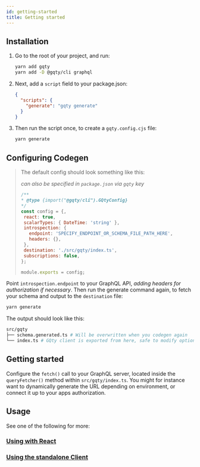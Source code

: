 ```yaml
---
id: getting-started
title: Getting started
---
```


## Installation

1. Go to the root of your project, and run:
   ```bash yarn2npm
   yarn add gqty
   yarn add -D @gqty/cli graphql
   ```
2. Next, add a `script` field to your package.json:
   ```json
   {
     "scripts": {
       "generate": "gqty generate"
     }
   }
   ```
3. Then run the script once, to create a `gqty.config.cjs` file:
   ```bash yarn2npm
   yarn generate
   ```

## Configuring Codegen

> The default config should look something like this:
>
> _can also be specified in `package.json` via `gqty` key_
>
> ```js
> /**
> * @type {import("@gqty/cli").GQtyConfig}
> */
> const config = {,
>  react: true,
>  scalarTypes: { DateTime: 'string' },
>  introspection: {
>    endpoint: 'SPECIFY_ENDPOINT_OR_SCHEMA_FILE_PATH_HERE',
>    headers: {},
>  },
>  destination: './src/gqty/index.ts',
>  subscriptions: false,
> };
>
> module.exports = config;
> ```

Point `introspection.endpoint` to your GraphQL API, _adding headers for authorization if necessary_. Then run the generate command again, to fetch your schema and output to the `destination` file:

```bash yarn2npm
yarn generate
```

The output should look like this:

```bash
src/gqty
├── schema.generated.ts # Will be overwritten when you codegen again
└── index.ts # GQty client is exported from here, safe to modify options
```

## Getting started

Configure the `fetch()` call to your GraphQL server, located inside the `queryFetcher()` method within `src/gqty/index.ts`. You might for instance want to dynamically generate the URL depending on environment, or connect it up to your apps authorization.

## Usage

See one of the following for more:

### [Using with React](/react/fetching-data)

### [Using the standalone Client](/client/fetching-data)
